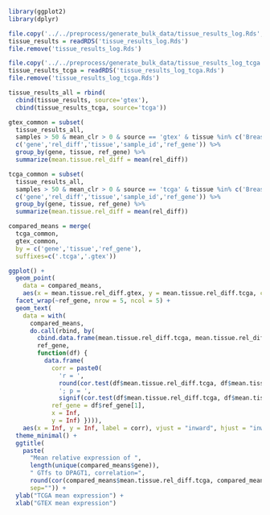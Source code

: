 
```r
library(ggplot2)
library(dplyr)
```

```r
file.copy('../../preprocess/generate_bulk_data/tissue_results_log.Rds', 'tissue_results_log.Rds')
tissue_results = readRDS('tissue_results_log.Rds')
file.remove('tissue_results_log.Rds')
```

```r
file.copy('../../preprocess/generate_bulk_data/tissue_results_log_tcga.Rds', 'tissue_results_log_tcga.Rds')
tissue_results_tcga = readRDS('tissue_results_log_tcga.Rds')
file.remove('tissue_results_log_tcga.Rds')
```

```r
tissue_results_all = rbind(
  cbind(tissue_results, source='gtex'),
  cbind(tissue_results_tcga, source='tcga'))
```

```r
gtex_common = subset(
  tissue_results_all,
  samples > 50 & mean_clr > 0 & source == 'gtex' & tissue %in% c('Breast','Lung','Prostate'),
  c('gene','rel_diff','tissue','sample_id','ref_gene')) %>%
  group_by(gene, tissue, ref_gene) %>%
  summarize(mean.tissue.rel_diff = mean(rel_diff))

tcga_common = subset(
  tissue_results_all,
  samples > 50 & mean_clr > 0 & source == 'tcga' & tissue %in% c('Breast','Lung','Prostate'),
  c('gene','rel_diff','tissue','sample_id','ref_gene')) %>%
  group_by(gene, tissue, ref_gene) %>%
  summarize(mean.tissue.rel_diff = mean(rel_diff))

compared_means = merge(
  tcga_common,
  gtex_common,
  by = c('gene','tissue','ref_gene'),
  suffixes=c('.tcga','.gtex'))
```

```r
ggplot() +
  geom_point(
    data = compared_means, 
    aes(x = mean.tissue.rel_diff.gtex, y = mean.tissue.rel_diff.tcga, color = tissue)) +
  facet_wrap(~ref_gene, nrow = 5, ncol = 5) + 
  geom_text(
    data = with(
      compared_means, 
      do.call(rbind, by(
        cbind.data.frame(mean.tissue.rel_diff.tcga, mean.tissue.rel_diff.gtex, ref_gene), 
        ref_gene, 
        function(df) { 
          data.frame(
            corr = paste0(
              'r = ', 
              round(cor.test(df$mean.tissue.rel_diff.tcga, df$mean.tissue.rel_diff.gtex, method = 'pearson', alternative = 'two.sided')$estimate, digits = 2),
              '; p = ', 
              signif(cor.test(df$mean.tissue.rel_diff.tcga, df$mean.tissue.rel_diff.gtex, method = 'pearson', alternative = 'two.sided')$p.value, digits = 3)),
            ref_gene = df$ref_gene[1], 
            x = Inf, 
            y = Inf) }))), 
    aes(x = Inf, y = Inf, label = corr), vjust = "inward", hjust = "inward") +
  theme_minimal() +
  ggtitle(
    paste(
      "Mean relative expression of ",
      length(unique(compared_means$gene)),
      " GTfs to DPAGT1, correlation=",
      round(cor(compared_means$mean.tissue.rel_diff.tcga, compared_means$mean.tissue.rel_diff.gtex), digits=2),
      sep="")) +
  ylab("TCGA mean expression") +
  xlab("GTEX mean expression")
```
